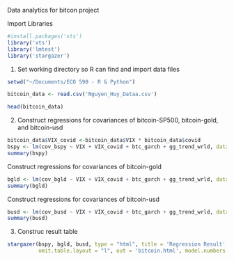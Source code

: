 Data analytics for bitcon project

Import Libraries
```r
#install.packages('xts')
library('xts')
library('lmtest')
library('stargazer')
```

1. Set working directory so R can find and import data files 

```r
setwd("~/Documents/ECO 590 - R & Python")

bitcoin_data <- read.csv('Nguyen_Huy_Dataa.csv')

head(bitcoin_data)

```


2. Construct regressions for covariances of bitcoin-SP500, bitcoin-gold, and bitcoin-usd
```r
bitcoin_data$VIX_covid <-bitcoin_data$VIX * bitcoin_data$covid
bspy <- lm(cov_bspy ~ VIX + VIX_covid + btc_garch + gg_trend_wrld, data = bitcoin_data)
summary(bspy)
```

Construct regressions for covariances of bitcoin-gold
```r
bgld <- lm(cov_bgld ~ VIX + VIX_covid + btc_garch + gg_trend_wrld, data = bitcoin_data)
summary(bgld)
```

Construct regressions for covariances of bitcoin-usd

```r
busd <- lm(cov_busd ~ VIX + VIX_covid + btc_garch + gg_trend_wrld, data = bitcoin_data)
summary(busd)
```

3. Construc result table
```r
stargazer(bspy, bgld, busd, type = "html", title = 'Regression Result',
          omit.table.layout = "l", out = 'bitcoin.html', model.numbers = FALSE)
```

